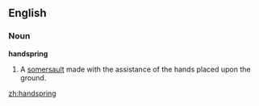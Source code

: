 ==English==

===Noun===
'''handspring'''

# A [[somersault]] made with the assistance of the hands placed upon the ground.

[[zh:handspring]]